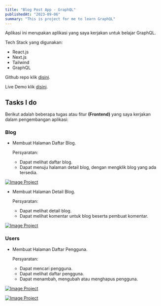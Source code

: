 ```yaml
---
title: "Blog Post App - GraphQL"
publishedAt: "2023-09-06"
summary: "This is project for me to learn GraphQL"
---
```


Aplikasi ini merupakan aplikasi yang saya kerjakan untuk belajar GraphQL.

Tech Stack yang digunakan:

- React.js
- Next.js
- Tailwind
- GraphQL

Github repo klik [disini](https://github.com/marsmallowz/blog-post-app).

Live Demo klik [disini](https://blog-post-app-murex.vercel.app/).

## Tasks I do

Berikut adalah beberapa tugas atau fitur **(Frontend)** yang saya kerjakan dalam pengembangan aplikasi:

### Blog

- Membuat Halaman Daftar Blog.

  Persyaratan:

  - Dapat melihat daftar blog.
  - Dapat menuju halaman detail blog, dengan mengklik blog yang ada tersedia.

[![Image Project](/project-kelima-screenshot/list-blog.png)](/project-kelima-screenshot/list-blog.png)

- Membuat Halaman Detail Blog.

  Persyaratan:

  - Dapat melihat detail blog.
  - Dapat melihat komentar untuk blog beserta pembuat komentar.

[![Image Project](/project-kelima-screenshot/detail-blog.png)](/project-kelima-screenshot/detail-blog.png)

### Users

- Membuat Halaman Daftar Pengguna.

  Persyaratan:

  - Dapat mencari pengguna.
  - Dapat melihat daftar pengguna.
  - Dapat menambah, mengubah atau menghapus pengguna.

[![Image Project](/project-kelima-screenshot/list-user.png)](/project-kelima-screenshot/list-user.png)

[![Image Project](/project-kelima-screenshot/create-user.png)](/project-kelima-screenshot/create-user.png)
